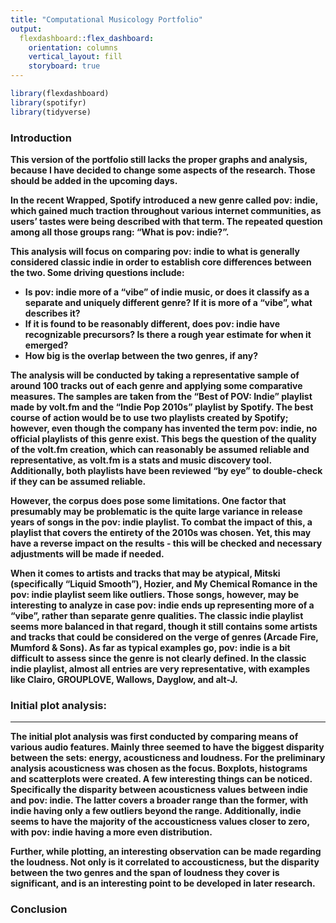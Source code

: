 ```yaml
---
title: "Computational Musicology Portfolio"
output: 
  flexdashboard::flex_dashboard:
    orientation: columns
    vertical_layout: fill
    storyboard: true
---
```


```r
library(flexdashboard)
library(spotifyr)
library(tidyverse)
```

### Introduction
<strong>This version of the portfolio still lacks the proper graphs and analysis, because I have decided to change some aspects of the research. Those should be added in the upcoming days.<strong>

In the recent Wrapped, Spotify introduced a new genre called pov: indie, which gained much traction throughout various internet communities, as users' tastes were being described with that term. The repeated question among all those groups rang: "What is pov: indie?".

This analysis will focus on comparing pov: indie to what is generally considered classic indie in order to establish core differences between the two. Some driving questions include: 

<ul>
    <li>Is pov: indie more of a "vibe" of indie music, or does it classify as a separate and uniquely different genre? If it is more of a "vibe", what describes it?</li>
    <li>If it is found to be reasonably different, does pov: indie have recognizable precursors? Is there a rough year estimate for when it emerged?</li>
    <li>How big is the overlap between the two genres, if any?</li>
</ul>

The analysis will be conducted by taking a representative sample of around 100 tracks out of each genre and applying some comparative measures. The samples are taken from the "Best of POV: Indie" playlist made by volt.fm and the "Indie Pop 2010s" playlist by Spotify. The best course of action would be to use two playlists created by Spotify; however, even though the company has invented the term pov: indie, no official playlists of this genre exist. This begs the question of the quality of the volt.fm creation, which can reasonably be assumed reliable and representative, as volt.fm is a stats and music discovery tool. Additionally, both playlists have been reviewed "by eye" to double-check if they can be assumed reliable. 

However, the corpus does pose some limitations. One factor that presumably may be problematic is the quite large variance in release years of songs in the pov: indie playlist. To combat the impact of this, a playlist that covers the entirety of the 2010s was chosen. Yet, this may have a reverse impact on the results - this will be checked and necessary adjustments will be made if needed.

When it comes to artists and tracks that may be atypical, Mitski (specifically "Liquid Smooth"), Hozier, and My Chemical Romance in the pov: indie playlist seem like outliers. Those songs, however, may be interesting to analyze in case pov: indie ends up representing more of a "vibe", rather than separate genre qualities. The classic indie playlist seems more balanced in that regard, though it still contains some artists and tracks that could be considered on the verge of genres (Arcade Fire, Mumford & Sons). As far as typical examples go, pov: indie is a bit difficult to assess since the genre is not clearly defined. In the classic indie playlist, almost all entries are very representative, with examples like Clairo, GROUPLOVE, Wallows, Dayglow, and alt-J.


### Initial plot analysis:

***
The initial plot analysis was first conducted by comparing means of various audio features. Mainly three seemed to have the biggest disparity between the sets: energy, acousticness and loudness. For the preliminary analysis acousticness was chosen as the focus. Boxplots, histograms and scatterplots were created.
A few interesting things can be noticed. Specifically the disparity between acousticness values between indie and pov: indie. The latter covers a broader range than the former, with indie having only a few outliers beyond the range. Additionally, indie seems to have the majority of the accousticness values closer to zero, with pov: indie having a more even distribution. 

Further, while plotting, an interesting observation can be made regarding the loudness. Not only is it correlated to accousticness, but the disparity between the two genres and the span of loudness they cover is significant, and is an interesting point to be developed in later research. 


### Conclusion

```r

```

